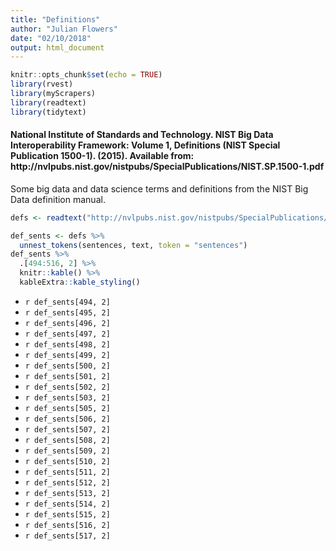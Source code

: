 ```yaml
---
title: "Definitions"
author: "Julian Flowers"
date: "02/10/2018"
output: html_document
---
```


```r
knitr::opts_chunk$set(echo = TRUE)
library(rvest)
library(myScrapers)
library(readtext)
library(tidytext)

```

#### National Institute of Standards and Technology. NIST Big Data Interoperability Framework: Volume 1, Definitions (NIST Special Publication 1500-1). (2015). Available from: http://nvlpubs.nist.gov/nistpubs/SpecialPublications/NIST.SP.1500-1.pdf

Some big data and data science terms and definitions from the NIST Big Data definition manual.

```r

defs <- readtext("http://nvlpubs.nist.gov/nistpubs/SpecialPublications/NIST.SP.1500-1.pdf")

def_sents <- defs %>%
  unnest_tokens(sentences, text, token = "sentences") 
def_sents %>% 
  .[494:516, 2] %>%
  knitr::kable() %>%
  kableExtra::kable_styling()


```

* `r def_sents[494, 2]`
* `r def_sents[495, 2]`
* `r def_sents[496, 2]`
* `r def_sents[497, 2]`
* `r def_sents[498, 2]`
* `r def_sents[499, 2]`
* `r def_sents[500, 2]`
* `r def_sents[501, 2]`
* `r def_sents[502, 2]`
* `r def_sents[503, 2]`
* `r def_sents[505, 2]`
* `r def_sents[506, 2]`
* `r def_sents[507, 2]`
* `r def_sents[508, 2]`
* `r def_sents[509, 2]`
* `r def_sents[510, 2]`
* `r def_sents[511, 2]`
* `r def_sents[512, 2]`
* `r def_sents[513, 2]`
* `r def_sents[514, 2]`
* `r def_sents[515, 2]`
* `r def_sents[516, 2]`
* `r def_sents[517, 2]`








